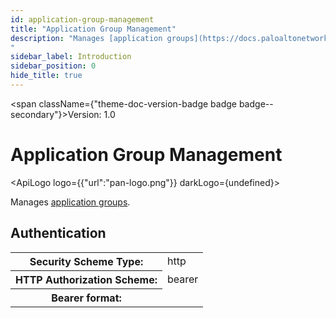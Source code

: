 ```yaml
---
id: application-group-management
title: "Application Group Management"
description: "Manages [application groups](https://docs.paloaltonetworks.com/network-security/security-policy/objects/application-groups).
"
sidebar_label: Introduction
sidebar_position: 0
hide_title: true
---
```



<span className={"theme-doc-version-badge badge badge--secondary"}>Version: 1.0</span>

# Application Group Management

<ApiLogo logo={{"url":"pan-logo.png"}} darkLogo={undefined}></ApiLogo>

Manages [application groups](https://docs.paloaltonetworks.com/network-security/security-policy/objects/application-groups).


<div style={{"marginBottom":"2rem"}}><h2 id={"authentication"} style={{"marginBottom":"1rem"}}>Authentication</h2><Tabs><TabItem label={"Bearer"} value={"Bearer"}><div><table><tbody><tr><th>Security Scheme Type:</th><td>http</td></tr><tr><th>HTTP Authorization Scheme:</th><td>bearer</td></tr><tr><th>Bearer format:</th><td></td></tr></tbody></table></div></TabItem></Tabs></div>
      
